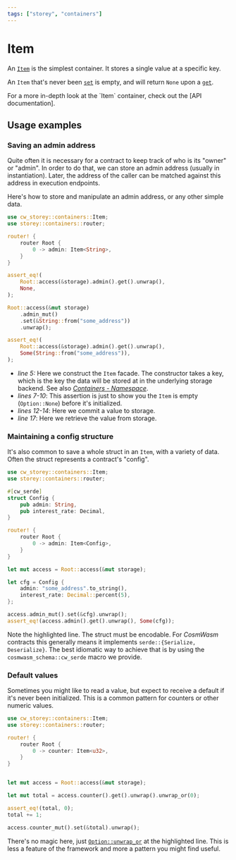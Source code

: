 ```yaml
---
tags: ["storey", "containers"]
---
```



# Item

An [`Item`] is the simplest container. It stores a single value at a specific key.

An `Item` that's never been [`set`] is empty, and will return `None` upon a [`get`].

<Callout>
  For a more in-depth look at the `Item` container, check out the [API documentation].
</Callout>

## Usage examples

### Saving an admin address

Quite often it is necessary for a contract to keep track of who is its "owner" or "admin". In order
to do that, we can store an admin address (usually in instantiation). Later, the address of the
caller can be matched against this address in execution endpoints.

Here's how to store and manipulate an admin address, or any other simple data.

```rust template="storage" showLineNumbers {5,7-10,12-14,17}
use cw_storey::containers::Item;
use storey::containers::router;

router! {
    router Root {
        0 -> admin: Item<String>,
    }
}

assert_eq!(
    Root::access(&storage).admin().get().unwrap(),
    None,
);

Root::access(&mut storage)
    .admin_mut()
    .set(&String::from("some_address"))
    .unwrap();

assert_eq!(
    Root::access(&storage).admin().get().unwrap(),
    Some(String::from("some_address")),
);
```

- _line 5:_ Here we construct the `Item` facade. The constructor takes a key, which is the key the
  data will be stored at in the underlying storage backend. See also
  [_Containers - Namespace_](.#namespace).
- _lines 7-10_: This assertion is just to show you the `Item` is empty (`Option::None`) before it's
  initialized.
- _lines 12-14_: Here we commit a value to storage.
- _line 17_: Here we retrieve the value from storage.

### Maintaining a config structure

It's also common to save a whole struct in an `Item`, with a variety of data. Often the struct
represents a contract's "config".

```rust template="storage" showLineNumbers {5}
use cw_storey::containers::Item;
use storey::containers::router;

#[cw_serde]
struct Config {
    pub admin: String,
    pub interest_rate: Decimal,
}

router! {
    router Root {
        0 -> admin: Item<Config>,
    }
}

let mut access = Root::access(&mut storage);

let cfg = Config {
    admin: "some_address".to_string(),
    interest_rate: Decimal::percent(5),
};

access.admin_mut().set(&cfg).unwrap();
assert_eq!(access.admin().get().unwrap(), Some(cfg));
```

Note the highlighted line. The struct must be encodable. For _CosmWasm_ contracts this generally
means it implements `serde::{Serialize, Deserialize}`. The best idiomatic way to achieve that is by
using the `cosmwasm_schema::cw_serde` macro we provide.

### Default values

Sometimes you might like to read a value, but expect to receive a default if it's never been
initialized. This is a common pattern for counters or other numeric values.

```rust template="storage" showLineNumbers {8}
use cw_storey::containers::Item;
use storey::containers::router;

router! {
    router Root {
        0 -> counter: Item<u32>,
    }
}


let mut access = Root::access(&mut storage);

let mut total = access.counter().get().unwrap().unwrap_or(0);

assert_eq!(total, 0);
total += 1;

access.counter_mut().set(&total).unwrap();
```

There's no magic here, just
[`Option::unwrap_or`](https://doc.rust-lang.org/std/option/enum.Option.html#method.unwrap_or) at the
highlighted line. This is less a feature of the framework and more a pattern you might find useful.

[`Item`]: https://docs.rs/cw-storey/latest/cw_storey/containers/type.Item.html
[API documentation]: https://docs.rs/cw-storey/latest/cw_storey/containers/type.Item.html
[`get`]: https://docs.rs/storey/latest/storey/containers/struct.ItemAccess.html#method.get
[`set`]: https://docs.rs/storey/latest/storey/containers/struct.ItemAccess.html#method.set
